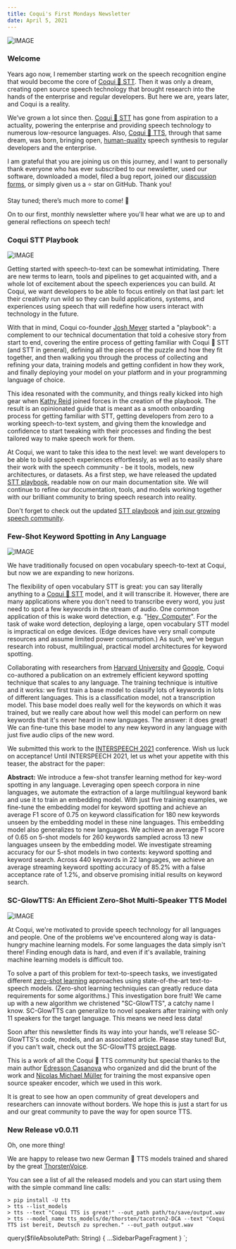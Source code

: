 ```yaml
---
title: Coqui's First Mondays Newsletter
date: April 5, 2021
---
```



![IMAGE](../../data/images/newsletter/posts/logo-wordmark.png)

### Welcome

Years ago now, I remember starting work on the speech recognition engine that would become the core of
[Coqui 🐸 STT](https://github.com/coqui-ai/STT). Then it was only a dream, creating open source speech
technology that brought research into the hands of the enterprise and regular developers. But here we
are, years later, and Coqui is a reality.

We’ve grown a lot since then. [Coqui 🐸 STT](https://github.com/coqui-ai/STT) has gone from aspiration
to a actuality, powering the enterprise and providing speech technology to numerous low-resource languages.
Also, [Coqui 🐸 TTS](https://github.com/coqui-ai/TTS), through that same dream, was born, bringing open,
[human-quality](https://github.com/coqui-ai/TTS#-tts-performance) speech synthesis to regular developers
and the enterprise.

I am grateful that you are joining us on this journey, and I want to personally thank everyone who has ever subscribed
to our newsletter, used our software, downloaded a model, filed a bug report, joined our
[discussion forms](https://gitter.im/coqui-ai), or simply given us a ⭐ star on GitHub. Thank you!

Stay tuned; there’s much more to come! 🐸

On to our first, monthly newsletter where you'll hear what we are up to and general reflections on speech tech!

### Coqui STT Playbook

![IMAGE](../../data/images/newsletter/posts/coqui-stt-playbook.png)

Getting started with speech-to-text can be somewhat intimidating. There are new terms to learn, tools and
pipelines to get acquainted with, and a whole lot of excitement about the speech experiences you can build.
At Coqui, we want developers to be able to focus entirely on that last part: let their creativity run wild
so they can build applications, systems, and experiences using speech that will redefine how users interact
with technology in the future.

With that in mind, Coqui co-founder [Josh Meyer](https://mobile.twitter.com/_josh_meyer_) started a "playbook":
a complement to our technical documentation that told a cohesive story from start to end, covering the entire
process of getting familiar with Coqui 🐸 STT (and STT in general), defining all the pieces of the puzzle and
how they fit together, and then walking you through the process of collecting and refining your data,
training models and getting confident in how they work, and finally deploying your model on your platform
and in your programming language of choice.

This idea resonated with the community, and things really kicked into high gear when [Kathy Reid](https://twitter.com/KathyReid)
joined forces in the creation of the playbook. The result is an opinionated guide that is meant as a smooth
onboarding process for getting familiar with STT, getting developers from zero to a working speech-to-text
system, and giving them the knowledge and confidence to start tweaking with their processes and finding the
best tailored way to make speech work for them.

At Coqui, we want to take this idea to the next level: we want developers to be able to build speech experiences
effortlessly, as well as to easily share their work with the speech community - be it tools, models, new
architectures, or datasets. As a first step, we have released the updated [STT playbook](https://stt.readthedocs.io/en/latest/playbook/README.html),
readable now on our main documentation site. We will continue to refine our documentation, tools, and models
working together with our brilliant community to bring speech research into reality.

Don't forget to check out the updated [STT playbook](https://stt.readthedocs.io/en/latest/playbook/README.html)
and [join our growing speech community](https://gitter.im/coqui-ai).

### Few-Shot Keyword Spotting in Any Language

![IMAGE](../../data/images/newsletter/posts/few-shot-keyword-spotting-in-any-language.png)

We have traditionally focused on open vocabulary speech-to-text at Coqui, but now we are expanding to new
horizons.

The flexibility of open vocabulary STT is great: you can say literally anything to a
[Coqui 🐸 STT](https://github.com/coqui-ai/STT) model, and it will transcribe it. However, there are many
applications where you don't need to transcribe every word, you just need to spot a few keywords in the
stream of audio. One common application of this is wake word detection, e.g. "[Hey, Computer](https://www.youtube.com/watch?v=1ZXugicgn6U)".
For the task of wake word detection, deploying a large, open vocabulary STT model is impractical on edge devices.
(Edge devices have very small compute resources and assume limited power consumption.) As such, we've begun
research into robust, multilingual, practical model architectures for keyword spotting.

Collaborating with researchers from [Harvard University](https://edge.seas.harvard.edu/) and
[Google](https://www.tensorflow.org/lite), Coqui co-authored a publication on an
extremely efficient keyword spotting technique that scales to any language. The training technique is
intuitive and it works: we first train a base model to classify lots of keywords in lots of different
languages. This is a classification model, not a transcription model. This base model does really well
for the keywords on which it was trained, but we really care about how well this model can perform on
new keywords that it's never heard in new languages. The answer: it does great! We can fine-tune this
base model to any new keyword in any language with just five audio clips of the new word.

We submitted this work to the [INTERSPEECH 2021](https://www.interspeech2021.org/) conference. Wish us luck
on acceptance! Until INTERSPEECH 2021, let us whet your appetite with this teaser, the abstract for the
paper:

**Abstract:**
We introduce a few-shot transfer learning method for key-word spotting in any language. Leveraging open
speech corpora in nine languages, we automate the extraction of a large multilingual keyword bank and
use it to train an embedding model. With just five training examples, we fine-tune the embedding model
for keyword spotting and achieve an average F1 score of 0.75 on keyword classification for 180 new
keywords unseen by the embedding model in these nine languages. This embedding model also generalizes
to new languages. We achieve an average F1 score of 0.65 on 5-shot models for 260 keywords sampled
across 13 new languages unseen by the embedding model. We investigate streaming accuracy for our 5-shot
models in two contexts: keyword spotting and keyword search. Across 440 keywords in 22 languages,
we achieve an average streaming keyword spotting accuracy of 85.2% with a false acceptance rate of
1.2%, and observe promising initial results on keyword search.

### SC-GlowTTS: An Efficient Zero-Shot Multi-Speaker TTS Model

![IMAGE](../../data/images/newsletter/posts/sc-glowtts.png)

At Coqui, we're motivated to provide speech technology for all languages and people. One of the problems we've
encountered along way is data-hungry machine learning models. For some languages the data simply isn't there!
Finding enough data is hard, and even if it's available, training machine learning models is difficult too.

To solve a part of this problem for text-to-speech tasks, we investigated different [zero-shot learning](https://en.wikipedia.org/wiki/Zero-shot_learning)
approaches using state-of-the-art text-to-speech models. (Zero-shot learning techniquies can greatly reduce
data requirements for some algorithms.) This investigation bore fruit! We came up with a new algorithm we
christened "SC-GlowTTS", a catchy name I know. SC-GlowTTS can generalize to novel speakers after training
with only 11 speakers for the target language. This means we need less data!

Soon after this newsletter finds its way into your hands, we'll release SC-GlowTTS's code, models, and an
associated article. Please stay tuned! But, if you can't wait, check out the SC-GlowTTS
[project page](https://edresson.github.io/SC-GlowTTS/).

This is a work of all the Coqui 🐸 TTS community but special thanks to the main author
[Edresson Casanova](https://github.com/Edresson) who organized and did the brunt of the work and
[Nicolas Michael Müller](https://github.com/mueller91) for training the most expansive open
source speaker encoder, which we used in this work.

It is great to see how an open community of great developers and researchers can innovate without borders.
We hope this is just a start for us and our great community to pave the way for open source TTS.

### New Release v0.0.11

Oh, one more thing!

We are happy to release two new German 🐸 TTS models trained and shared by the great [ThorstenVoice](https://twitter.com/ThorstenVoice).

You can see a list of all the released models and you can start using them with the simple command line calls:

```terminal
> pip install -U tts
> tts --list_models
> tts --text "Coqui TTS is great!" --out_path path/to/save/output.wav
> tts --model_name tts_models/de/thorsten/tacotron2-DCA --text "Coqui TTS ist bereit, Deutsch zu sprechen." --out_path output.wav
```

<!-- markdownlint-enable line-length -->

  query($fileAbsolutePath: String) {
    ...SidebarPageFragment
  }
`;
